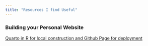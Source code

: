 ```yaml
---
title: "Resources I find Useful"
---
```


### Building your Personal Website

[Quarto in R for local construction and Github Page for deployment](https://ucsb-meds.github.io/creating-quarto-websites/)
